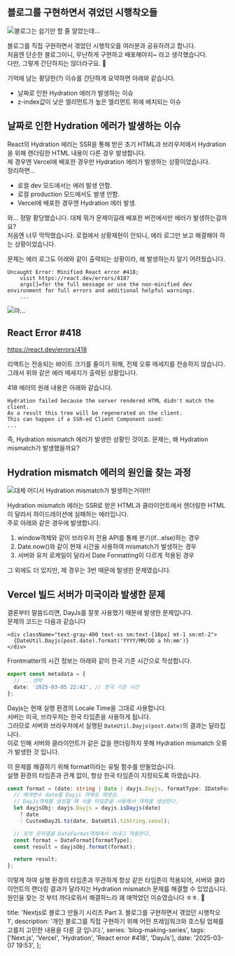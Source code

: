 ## 블로그를 구현하면서 겪었던 시행착오들

![블로그는 쉽기만 할 줄 알았는데...](../../../../../../../../images/cafe-1.jpg)

블로그를 직접 구현하면서 겪었던 시행착오를 여러분과 공유하려고 합니다.  
처음엔 단순한 블로그이니, 무난하게 구현하고 배포해야지~ 라고 생각했습니다.  
다만, 그렇게 간단하지는 않더라구요. 🥹

기억에 남는 황당한(?) 이슈를 간단하게 요약하면 아래와 같습니다.

- 날짜로 인한 Hydration 에러가 발생하는 이슈
- z-index값이 낮은 엘리먼트가 높은 엘리먼트 위에 배치되는 이슈

## 날짜로 인한 Hydration 에러가 발생하는 이슈

React의 Hydration 에러는 SSR을 통해 받은 초기 HTML과 브라우저에서 Hydration을 위해 렌더링한 HTML 내용이 다른 경우 발생합니다.  
제 경우엔 Vercel에 배포한 경우만 Hydration 에러가 발생하는 상황이었습니다.  
정리하면...

- 로컬 dev 모드에서는 에러 발생 안함.
- 로컬 production 모드에서도 발생 안함.
- Vercel에 배포한 경우엔 Hydration 에러 발생.

와... 정말 황당했습니다. 대체 뭐가 문제이길래 배포한 버전에서만 에러가 발생하는걸까요?  
처음엔 너무 막막했습니다. 로컬에서 상황재현이 안되니, 에러 로그만 보고 해결해야 하는 상황이었습니다.

문제는 에러 로그도 아래와 같이 출력되는 상황이라, 왜 발생하는지 알기 어려웠습니다.

```
Uncaught Error: Minified React error #418;
    visit https://react.dev/errors/418?
    args[]=for the full message or use the non-minified dev environment for full errors and additional helpful warnings.
    ...
```

![아...](../../../../../../../../images/frustrated2.jpg)

## React Error #418

https://react.dev/errors/418

리액트는 전송되는 바이트 크기를 줄이기 위해, 전체 오류 메세지를 전송하지 않습니다.  
그래서 위와 같은 에러 메세지가 출력된 상황입니다.

418 에러의 원래 내용은 아래와 같습니다.

```
Hydration failed because the server rendered HTML didn't match the client.
As a result this tree will be regenerated on the client.
This can happen if a SSR-ed Client Component used:
...
```

즉, Hydration mismatch 에러가 발생한 상황인 것이죠.
문제는, 왜 Hydration mismatch가 발생했을까요?

## Hydration mismatch 에러의 원인을 찾는 과정

![대체 어디서 Hydration mismatch가 발생하는거야!!!](../../../../../../../../images/finding.jpg)

Hydration mismatch 에러는 SSR로 받은 HTML과 클라이언트에서 렌더링한 HTML이 달라서 하이드레이션에 실패하는 에러입니다.  
주로 아래와 같은 경우에 발생합니다.

1. window객체와 같이 브라우저 전용 API를 통해 분기(if...else)하는 경우
2. Date.now()와 같이 현재 시간을 사용하여 mismatch가 발생하는 경우
3. 서버와 유저 로케일이 달라서 Date Formatting이 다르게 적용된 경우

그 외에도 더 있지만, 제 경우는 3번 때문에 발생한 문제였습니다.

## Vercel 빌드 서버가 미국이라 발생한 문제

결론부터 말씀드리면, DayJs를 잘못 사용했기 때문에 발생한 문제입니다.  
문제의 코드는 다음과 같습니다

```tsx
<div className="text-gray-400 text-xs sm:text-[16px] mt-1 sm:mt-2">
  {DateUtil.Dayjs(post.date).format('YYYY/MM/DD a hh:mm')}
</div>
```

Frontmatter의 시간 정보는 아래와 같이 한국 기준 시간으로 작성합니다.

```ts
export const metadata = {
  // ...생략
  date: '2025-03-05 22:42', // 한국 기준 시간
};
```

Dayjs는 현재 실행 환경의 Locale Time을 그대로 사용합니다.  
서버는 미국, 브라우저는 한국 타임존을 사용하게 됩니다.  
그러므로 서버와 브라우저에서 실행된 `DateUtil.Dayjs(post.date)`의 결과는 달라집니다.  
이로 인해 서버와 클라이언트가 같은 값을 렌더링하지 못해 Hydration mismatch 오류가 발생한 것 입니다.

이 문제를 해결하기 위해 format이라는 유틸 함수를 만들었습니다.  
실행 환경의 타임존과 관계 없이, 항상 한국 타임존이 지정되도록 하였습니다.

```ts
const format = (date: string | Date | dayjs.Dayjs, formatType: IDateFormat) => {
  // 매개변수 date를 Dayjs 객체로 재생성.
  // DayJs객체를 생성할 때 서울 타임존을 사용해서 객체를 생성한다.
  let dayjsObj: dayjs.Dayjs = dayjs.isDayjs(date)
    ? date
    : CustomDayJS.tz(date, DateUtil.tzString.seoul);

  // 포맷 문자열을 DateFormat객체에서 꺼내고 적용한다.
  const format = DateFormat[formatType];
  const result = dayjsObj.format(format);

  return result;
};
```

이렇게 하여 실행 환경의 타임존과 무관하게 항상 같은 타임존이 적용되어,
서버와 클라이언트의 랜더링 결과가 달라지는 Hydration mismatch 문제를 해결할 수 있었습니다.
원인을 찾는 것 부터 까다로워서 해결하느라 꽤 애먹었던 이슈였습니다 ㅎㅎ. 🥹

  title: 'Nextjs로 블로그 만들기 시리즈 Part 3. 블로그를 구현하면서 겪었던 시행착오 1',
  description:
    '개인 블로그를 직접 구현하기 위해 어떤 프레임워크와 호스팅 업체를 고를지 고민한 내용을 다룬 글 입니다.',
  series: 'blog-making-series',
  tags: ['Next.js', 'Vercel', 'Hydration', 'React error #418', 'DayJs'],
  date: '2025-03-07 19:53',
};
